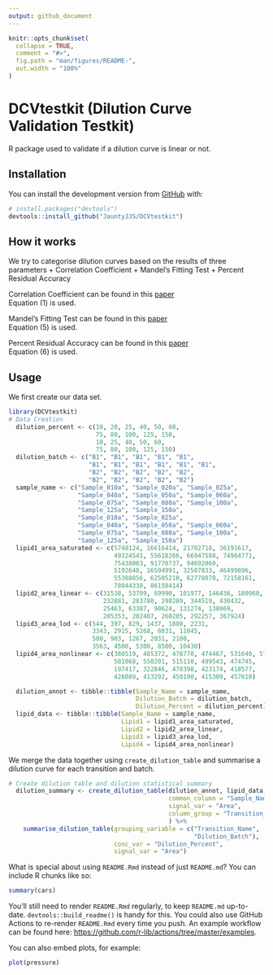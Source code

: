 ```yaml
---
output: github_document
---
```


<!-- README.md is generated from README.Rmd. Please edit that file -->

```r
knitr::opts_chunk$set(
  collapse = TRUE,
  comment = "#>",
  fig.path = "man/figures/README-",
  out.width = "100%"
)
```

# DCVtestkit (Dilution Curve Validation Testkit)

<!-- badges: start -->
<!-- badges: end -->

R package used to validate if a dilution curve is linear or not.

## Installation

You can install the development version from [GitHub](https://github.com/) with:

``` r
# install.packages("devtools")
devtools::install_github("JauntyJJS/DCVtestkit")
```
## How it works

We try to categorise dilution curves based on the results of three parameters
+ Correlation Coefficient
+ Mandel's Fitting Test
+ Percent Residual Accuracy 

Correlation Coefficient can be found in this [paper](https://link.springer.com/article/10.1007/s00769-002-0487-6)  
Equation (1) is used.

Mandel's Fitting Test can be found in this
[paper](https://pubs.rsc.org/en/content/articlelanding/2013/ay/c2ay26400e#!divAbstract)  
Equation (5) is used.

Percent Residual Accuracy can be found in this [paper](https://www.sciencedirect.com/science/article/abs/pii/S0039914018307549)  
Equation (6) is used.


## Usage

We first create our data set.

```r
library(DCVtestkit)
# Data Creation
  dilution_percent <- c(10, 20, 25, 40, 50, 60,
                        75, 80, 100, 125, 150,
                        10, 25, 40, 50, 60,
                        75, 80, 100, 125, 150)
  dilution_batch <- c("B1", "B1", "B1", "B1", "B1",
                      "B1", "B1", "B1", "B1", "B1", "B1",
                      "B2", "B2", "B2", "B2", "B2",
                      "B2", "B2", "B2", "B2", "B2")
  sample_name <- c("Sample_010a", "Sample_020a", "Sample_025a",
                   "Sample_040a", "Sample_050a", "Sample_060a",
                   "Sample_075a", "Sample_080a", "Sample_100a",
                   "Sample_125a", "Sample_150a",
                   "Sample_010a", "Sample_025a",
                   "Sample_040a", "Sample_050a", "Sample_060a",
                   "Sample_075a", "Sample_080a", "Sample_100a",
                   "Sample_125a", "Sample_150a")
  lipid1_area_saturated <- c(5748124, 16616414, 21702718, 36191617,
                             49324541, 55618266, 66947588, 74964771,
                             75438063, 91770737, 94692060,
                             5192648, 16594991, 32507833, 46499896,
                             55388856, 62505210, 62778078, 72158161,
                             78044338, 86158414)
  lipid2_area_linear <- c(31538, 53709, 69990, 101977, 146436, 180960,
                          232881, 283780, 298289, 344519, 430432,
                          25463, 63387, 90624, 131274, 138069,
                          205353, 202407, 260205, 292257, 367924)
  lipid3_area_lod <- c(544, 397, 829, 1437, 1808, 2231,
                       3343, 2915, 5268, 8031, 11045,
                       500, 903, 1267, 2031, 2100,
                       3563, 4500, 5300, 8500, 10430)
  lipid4_area_nonlinear <- c(380519, 485372, 478770, 474467, 531640, 576301,
                             501068, 550201, 515110, 499543, 474745,
                             197417, 322846, 478398, 423174, 418577,
                             426089, 413292, 450190, 415309, 457618)

  dilution_annot <- tibble::tibble(Sample_Name = sample_name,
                                   Dilution_Batch = dilution_batch,
                                   Dilution_Percent = dilution_percent)
  lipid_data <- tibble::tibble(Sample_Name = sample_name,
                               Lipid1 = lipid1_area_saturated,
                               Lipid2 = lipid2_area_linear,
                               Lipid3 = lipid3_area_lod,
                               Lipid4 = lipid4_area_nonlinear)
```

We merge the data together using `create_dilution_table` and summarise a dilution
curve for each transition and batch.

```r
# Create dilution table and dilution statistical summary
  dilution_summary <- create_dilution_table(dilution_annot, lipid_data,
                                            common_column = "Sample_Name",
                                            signal_var = "Area",
                                            column_group = "Transition_Name"
                                            ) %>%
    summarise_dilution_table(grouping_variable = c("Transition_Name",
                                                   "Dilution_Batch"),
                             conc_var = "Dilution_Percent",
                             signal_var = "Area")

```

What is special about using `README.Rmd` instead of just `README.md`? You can include R chunks like so:

```r
summary(cars)
```

You'll still need to render `README.Rmd` regularly, to keep `README.md` up-to-date. `devtools::build_readme()` is handy for this. You could also use GitHub Actions to re-render `README.Rmd` every time you push. An example workflow can be found here: <https://github.com/r-lib/actions/tree/master/examples>.

You can also embed plots, for example:

```r
plot(pressure)
```

